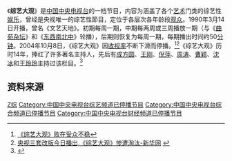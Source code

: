 《'''综艺大观'''》是[[中国中央电视台|中国中央电视台]]的一档节目，内容为涵盖了各个[[艺术|艺术]]门类的综艺性[[娱乐|娱乐]]，曾经是央视唯一的综艺性節目，定位于各层次各年龄段[[閱聽人|观众]]。1990年3月14日开播，曾名《文艺天地》。初期每周一期，中期每两周或三周播放一期（与《[[曲苑杂坛|曲苑杂坛]]》和《[[东西南北中|东西南北中]]》轮播），后期则恢复为每周一期，每期播出时间约50[[分钟|分钟]]。2004年10月8日，《综艺大观》因[[收视率|收视率]]不断下滑而停播。<ref>[http://www.xawb.com/gb/wbpaper/2007-06/26/content_1233715.htm  《综艺大观》败在受众不稳]{{Dead link|date=2019年6月 |bot=InternetArchiveBot |fix-attempted=yes }}</ref><ref>[http://news.xinhuanet.com/newscenter/2004-10/08/content_2061807.htm 央视三套改版今日播出,《综艺大观》惨遭淘汰-新华网] {{webarchive|url=https://web.archive.org/web/20150228050538/http://news.xinhuanet.com/newscenter/2004-10/08/content_2061807.htm |date=2015-02-28 }}</ref>《综艺大观》历时14年，捧红了许多著名主持人，先后有[[成方圆|成方圆]]、[[王刚_(1948年)|王刚]]、[[倪萍|倪萍]]、[[周涛|周涛]]、[[曹颖_(主持人)|曹颖]]、[[沈冰|沈冰]]和[[王玲玲|王玲玲]]主持过该栏目。<ref>{{Cite web |url=http://amuse.nen.com.cn/73747543409819648/20040421/1388994.shtml |title=揭《综艺大观》三代主持人老底-东北新闻网 |access-date=2009-03-29 |archive-url=https://web.archive.org/web/20110323151300/http://amuse.nen.com.cn/73747543409819648/20040421/1388994.shtml |archive-date=2011-03-23 |dead-url=yes }}</ref>

==资料来源==
<references />

[[Category:中国中央电视台综艺节目|Z综]]
[[Category:中国中央电视台综艺频道已停播节目|Category:中国中央电视台综艺频道已停播节目]]
[[Category:中国中央电视台综合频道已停播节目|Category:中国中央电视台综合频道已停播节目]]
[[Category:中国中央电视台财经频道已停播节目|Category:中国中央电视台财经频道已停播节目]]
{{TV-stub}}